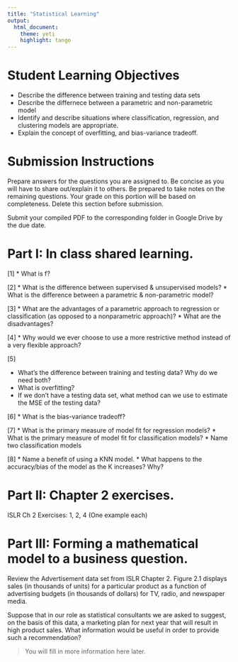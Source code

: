 ```yaml
---
title: "Statistical Learning"
output:   
  html_document:
    theme: yeti
    highlight: tango
---
```


# Student Learning Objectives

* Describe the difference between training and testing data sets
* Describe the differnece between a parametric and non-parametric model
* Identify and describe situations where classification, regression, and clustering models are appropriate. 
* Explain the concept of overfitting, and bias-variance tradeoff. 

# Submission Instructions
Prepare answers for the questions you are assigned to. Be concise as you will have to share out/explain it to others. Be prepared to take notes on the remaining questions. Your grade on this portion will be based on completeness. Delete this section before submission. 

Submit your compiled PDF to the corresponding folder in Google Drive by the due date. 



# Part I: In class shared learning. 

[1]
* What is f? 

[2]
* What is the difference between supervised & unsupervised models?
* What is the difference between a parametric & non-parametric model? 


[3]
* What are the advantages of a parametric approach to regression or classification (as opposed to a nonparametric approach)? 
* What are the disadvantages?

[4]
* Why would we ever choose to use a more restrictive method instead of a very flexible approach?

[5]

* What's the difference between training and testing data? Why do we need both? 
* What is overfitting? 
* If we don't have a testing data set, what method can we use to estimate the MSE of the testing data? 

[6]
* What is the bias-variance tradeoff? 

[7]
* What is the primary measure of model fit for regression models? 
* What is the primary measure of model fit for classification models? 
* Name two classification models 

[8]
* Name a benefit of using a KNN model. 
* What happens to the accuracy/bias of the model as the K increases? Why? 




# Part II: Chapter 2 exercises.  

ISLR Ch 2 Exercises: 1, 2, 4 (One example each)


# Part III: Forming a mathematical model to a business question. 

Review the Advertisement data set from ISLR Chapter 2. Figure 2.1 displays sales (in thousands of units) for a particular product as a function of advertising budgets (in thousands of dollars) for TV, radio, and newspaper media.

Suppose that in our role as statistical consultants we are asked to suggest, on the basis of this data, a marketing plan for next year that will result in high product sales. What information would be useful in order to provide such a recommendation?

>You will fill in more information here later. 

